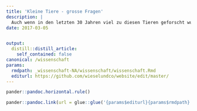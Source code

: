```yaml
---
title: 'Kleine Tiere - grosse Fragen'
description: |
  Auch wenn in den letzten 30 Jahren viel zu diesen Tieren geforscht wurde - einiges ist noch unbekannt.  Einerseits fehlt es an lokalem Wissen (z.B: Wo kommen diese Tiere bei uns im Bezirk vor?), andererseits gilt es praxisrelevante Fragen zu verfolgen (z.B. Werden die Asthaufen zu Nistzwecken verwendet?). In enger Zusammenarbeit mit der Zürcher Hochschule für Angewandte Wissenschaften (ZHAW) lanciert Wiesel & Co Projekte, um diese Fragen zu erforschen.   Projekt TubeCam Das Projekt TubeCam wurde 2016 durch Wiesel & Co lanciert. Es handelt sich hierbei um die Entwicklung einer neuen Nachweismethodik für Kleinsäuger mit dem Fokus auf Musteliden und Schläfer. Die Idee wird an der ZHAW Wädenswil mit unserer Unterstützung weiterverfolgt.    Weitere Wiesel & Co Projekte Rund um das Thema "Musteliden", "Kleinstrukturen" und "Monitoring" wurden einige spannende Projekte von Wiesel & Co lanciert und / oder unterstützt.    Relevante externe Projekte Hier finden Sie weitere spannende Projekte zum Thema Kleinraubtiere, die nicht in direktem Zusammenhang mit Wiesel & Co stehen.    
date: 2017-03-05


output:
  distill::distill_article:
    self_contained: false
canonical: /wissenschaft
params:
  rmdpath: _wissenschaft-NA/wissenschaft/wissenschaft.Rmd
  editurl: https://github.com/wieselundco/website/edit/master/
---
```







```r
pander::pandoc.horizontal.rule()

pander::pandoc.link(url = glue::glue('{params$editurl}{params$rmdpath}'),text = 'Artikel bearbeiten')
```

<!--http://wieselundco.ch/wissenschaft-->
